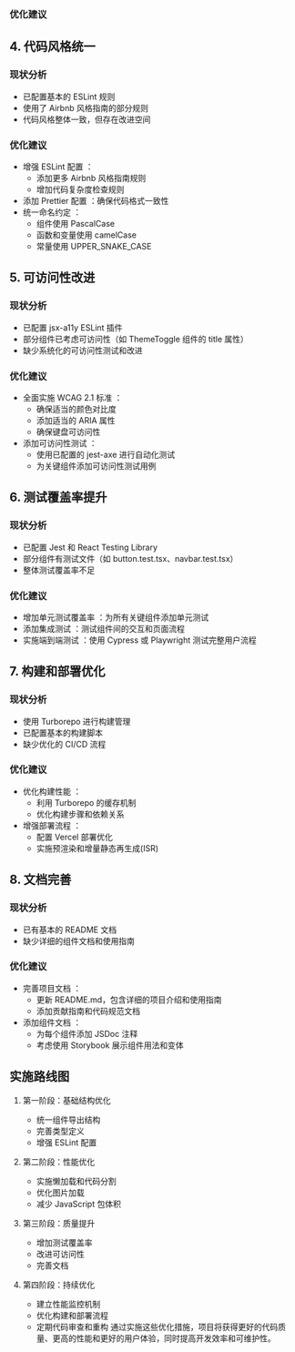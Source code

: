 ### 优化建议


## 4. 代码风格统一

### 现状分析

- 已配置基本的 ESLint 规则
- 使用了 Airbnb 风格指南的部分规则
- 代码风格整体一致，但存在改进空间

### 优化建议

- 增强 ESLint 配置 ：
  - 添加更多 Airbnb 风格指南规则
  - 增加代码复杂度检查规则
- 添加 Prettier 配置 ：确保代码格式一致性
- 统一命名约定 ：
  - 组件使用 PascalCase
  - 函数和变量使用 camelCase
  - 常量使用 UPPER_SNAKE_CASE

## 5. 可访问性改进

### 现状分析

- 已配置 jsx-a11y ESLint 插件
- 部分组件已考虑可访问性（如 ThemeToggle 组件的 title 属性）
- 缺少系统化的可访问性测试和改进

### 优化建议

- 全面实施 WCAG 2.1 标准 ：
  - 确保适当的颜色对比度
  - 添加适当的 ARIA 属性
  - 确保键盘可访问性
- 添加可访问性测试 ：
  - 使用已配置的 jest-axe 进行自动化测试
  - 为关键组件添加可访问性测试用例

## 6. 测试覆盖率提升

### 现状分析

- 已配置 Jest 和 React Testing Library
- 部分组件有测试文件（如 button.test.tsx、navbar.test.tsx）
- 整体测试覆盖率不足

### 优化建议

- 增加单元测试覆盖率 ：为所有关键组件添加单元测试
- 添加集成测试 ：测试组件间的交互和页面流程
- 实施端到端测试 ：使用 Cypress 或 Playwright 测试完整用户流程

## 7. 构建和部署优化

### 现状分析

- 使用 Turborepo 进行构建管理
- 已配置基本的构建脚本
- 缺少优化的 CI/CD 流程

### 优化建议

- 优化构建性能 ：
  - 利用 Turborepo 的缓存机制
  - 优化构建步骤和依赖关系
- 增强部署流程 ：
  - 配置 Vercel 部署优化
  - 实施预渲染和增量静态再生成(ISR)

## 8. 文档完善

### 现状分析

- 已有基本的 README 文档
- 缺少详细的组件文档和使用指南

### 优化建议

- 完善项目文档 ：
  - 更新 README.md，包含详细的项目介绍和使用指南
  - 添加贡献指南和代码规范文档
- 添加组件文档 ：
  - 为每个组件添加 JSDoc 注释
  - 考虑使用 Storybook 展示组件用法和变体

## 实施路线图

1. 第一阶段：基础结构优化

   - 统一组件导出结构
   - 完善类型定义
   - 增强 ESLint 配置

2. 第二阶段：性能优化

   - 实施懒加载和代码分割
   - 优化图片加载
   - 减少 JavaScript 包体积

3. 第三阶段：质量提升

   - 增加测试覆盖率
   - 改进可访问性
   - 完善文档

4. 第四阶段：持续优化
   - 建立性能监控机制
   - 优化构建和部署流程
   - 定期代码审查和重构
     通过实施这些优化措施，项目将获得更好的代码质量、更高的性能和更好的用户体验，同时提高开发效率和可维护性。
